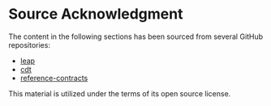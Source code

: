 # Source Acknowledgment

The content in the following sections has been sourced from several GitHub repositories:
- [leap](https://github.com/AntelopeIO/leap) 
- [cdt](https://github.com/AntelopeIO/cdt) 
- [reference-contracts](https://github.com/AntelopeIO/reference-contracts) 


This material is utilized under the terms of its open source license.


<DocCardList />